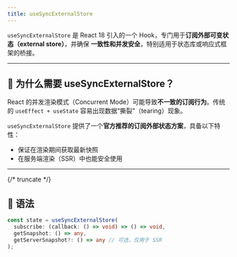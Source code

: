 ```yaml
---
title: useSyncExternalStore
---
```

`useSyncExternalStore` 是 React 18 引入的一个 Hook，专门用于**订阅外部可变状态（external store）**，并确保 **一致性和并发安全**，特别适用于状态库或响应式框架的桥接。

---

## 🧠 为什么需要 useSyncExternalStore？

React 的并发渲染模式（Concurrent Mode）可能导致**不一致的订阅行为**。传统的 `useEffect + useState` 容易出现数据“撕裂”（tearing）现象。

`useSyncExternalStore` 提供了一个**官方推荐的订阅外部状态方案**，具备以下特性：

- 保证在渲染期间获取最新快照
- 在服务端渲染（SSR）中也能安全使用

---

{/* truncate */}

## 🔧 语法

```ts
const state = useSyncExternalStore(
  subscribe: (callback: () => void) => () => void,
  getSnapshot: () => any,
  getServerSnapshot?: () => any // 可选，仅用于 SSR
);
```

